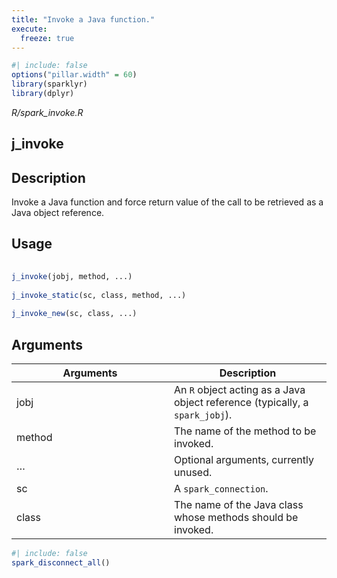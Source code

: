 ```yaml
---
title: "Invoke a Java function."
execute:
  freeze: true
---
```


```r
#| include: false
options("pillar.width" = 60)
library(sparklyr) 
library(dplyr)
```

*R/spark_invoke.R*

## j_invoke

## Description
 Invoke a Java function and force return value of the call to be retrieved as a Java object reference. 


## Usage
```r
 
j_invoke(jobj, method, ...) 
 
j_invoke_static(sc, class, method, ...) 
 
j_invoke_new(sc, class, ...) 
```

## Arguments
|Arguments|Description|
|---|---|
| jobj | An `R` object acting as a Java object reference (typically, a `spark_jobj`). |
| method | The name of the method to be invoked. |
| ... | Optional arguments, currently unused. |
| sc | A `spark_connection`. |
| class | The name of the Java class whose methods should be invoked. |








```r
#| include: false
spark_disconnect_all()
```
